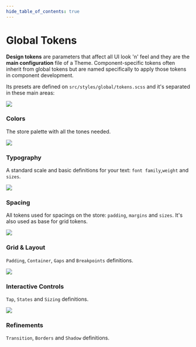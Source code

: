 ```yaml
---
hide_table_of_contents: true
---
```



# Global Tokens

**Design tokens** are parameters that affect all UI look 'n' feel and they are the **main configuration** file of a Theme. Component-specific tokens often inherit from global tokens but are named specifically to apply those tokens in component development.

Its presets are defined on `src/styles/global/tokens.scss` and it's separated in these main areas:

<div className="flex flex-col md:flex-row md:flex-wrap justify-between gap-2 md:gap-0">
<Link to="/how-to-guides/theming/global-tokens/colors" className="md:w-1/3 hover:no-underline text-text">
<div className="h-fit w-full rounded-md mb-4 customizingCard">
<img className="block mx-auto md:py-4 w-2/6 notClickable" src='https://vtexhelp.vtexassets.com/assets/docs/src/colors___038effcf345acf3d037bc63ed8671455.png'/>
</div>
<h3>Colors</h3>
<p>The store palette with all the tones needed.</p>
</Link>
<Link to="/how-to-guides/theming/global-tokens/typography" className="md:w-1/3 md:px-4 hover:no-underline text-text">
<div className="h-fit w-full rounded-md mb-4 bg-whiteIce">
<img className="block mx-auto md:py-4 w-2/6 notClickable" src='https://vtexhelp.vtexassets.com/assets/docs/src/typography___318fbc78202402728a2113e63b47241f.png'/>
</div>
<h3>Typography</h3>
<p>A standard scale and basic definitions for your text: <code>font family</code>,<code>weight</code> and <code>sizes</code>.</p>
</Link>
<Link to="/how-to-guides/theming/global-tokens/spacing" className="md:w-1/3 hover:no-underline text-text">
<div className="h-fit w-full rounded-md mb-4 customizingCard">
<img className="block mx-auto md:py-4 w-2/6 notClickable" src='https://vtexhelp.vtexassets.com/assets/docs/src/spacing___ca1d02b0bcc238811347eddc66a807ad.png'/>
</div>
<h3>Spacing</h3>
<p>All tokens used for spacings on the store: <code>padding</code>, <code>margins</code> and <code>sizes</code>. It's also used as base for grid tokens.</p>
</Link>
<Link to="/how-to-guides/theming/global-tokens/grid-and-layout" className="md:w-1/3 hover:no-underline text-text">
<div className="h-fit w-full rounded-md mb-4 bg-whiteIce">
<img className="block mx-auto md:py-4 w-2/6 notClickable" src="https://vtexhelp.vtexassets.com/assets/docs/src/grid___6dfb4949712be94273bc119b7945babf.png"/>
</div>
<h3>Grid & Layout</h3>
<p><code>Padding</code>, <code>Container</code>, <code>Gaps</code> and <code>Breakpoints</code> definitions.</p>
</Link>
<Link to="/how-to-guides/theming/global-tokens/interactive-controls" className="md:w-1/3 md:px-4 hover:no-underline text-text">
<div className="h-fit w-full rounded-md mb-4 customizingCard">
<img className="block mx-auto md:py-6 w-2/6 notClickable" src="https://vtexhelp.vtexassets.com/assets/docs/src/controls___a8302bd539d61653e60cb0aacd1c18e7.png"/>
</div>
<h3>Interactive Controls</h3>
<p><code>Tap</code>, <code>States</code> and <code>Sizing</code> definitions.</p>
</Link>
<Link to="/how-to-guides/theming/global-tokens/refinements" className="md:w-1/3 hover:no-underline text-text">
<div className="h-fit w-full rounded-md mb-4 bg-whiteIce">
<img className="block mx-auto md:py-4 w-2/6 notClickable" src="https://vtexhelp.vtexassets.com/assets/docs/src/refinements___ca4c7814b2771e84601f4a6d457612fd.png"/>
</div>
<h3>Refinements</h3>
<p><code>Transition</code>, <code>Borders</code> and <code>Shadow</code> definitions.</p>
</Link>
</div>
